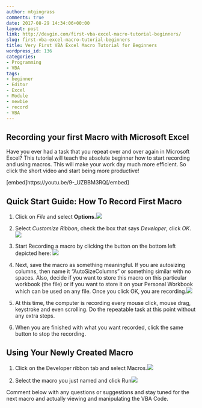 ```yaml
---
author: mtgingrass
comments: true
date: 2017-08-29 14:34:06+00:00
layout: post
link: http://devgin.com/first-vba-excel-macro-tutorial-beginners/
slug: first-vba-excel-macro-tutorial-beginners
title: Very First VBA Excel Macro Tutorial for Beginners
wordpress_id: 136
categories:
- Programming
- VBA
tags:
- beginner
- Editor
- Excel
- Module
- newbie
- record
- VBA
---
```


## Recording your first Macro with Microsoft Excel


Have you ever had a task that you repeat over and over again in Microsoft Excel? This tutorial will teach the absolute beginner how to start recording and using macros. This will make your work day much more efficient. So click the short video and start being more productive!

[embed]https://youtu.be/9-_UZBBM3RQ[/embed]


## Quick Start Guide: How To Record First Macro





 	
  1. Click on _File_ and select __Options.__![](http://devgin.com/wp-content/uploads/2017/08/File-Options-Select-231x300.png)

 	
  2. Select _Customize Ribbon_, check the box that says _Developer_, click _OK_.![](http://devgin.com/wp-content/uploads/2017/08/Customize-Ribbon-Developer-300x245.png)

 	
  3. Start Recording a macro by clicking the button on the bottom left depicted here:
![](http://devgin.com/wp-content/uploads/2017/08/Record-Macro-210x300.png)

 	
  4. Next, save the macro as something meaningful. If you are autosizing columns, then name it "AutoSizeColumns" or something similar with no spaces. Also, decide if you want to store this macro on this particular workbook (the file) or if you want to store it on your Personal Workbook which can be used on any file. Once you click OK, you are recording.![](http://devgin.com/wp-content/uploads/2017/08/Save-Macro-As-300x247.png)

 	
  5. At this time, the computer is recording every mouse click, mouse drag, keystroke and even scrolling. Do the repeatable task at this point without any extra steps.

 	
  6. When you are finished with what you want recorded, click the same button to stop the recording.


<!-- more -->


## Using Your Newly Created Macro





 	
  1. Click on the Developer ribbon tab and select Macros.![](http://devgin.com/wp-content/uploads/2017/08/Run-Macro-300x43.png)

 	
  2. Select the macro you just named and click Run![](http://devgin.com/wp-content/uploads/2017/08/Select-Macro-and-Run-300x289.png)


Comment below with any questions or suggestions and stay tuned for the next macro and actually viewing and manipulating the VBA Code.
